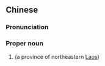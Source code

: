 {{also|川圹省}}
==Chinese==
{{zh-forms|s=川圹省|type=21}}
{{wikipedia|lang=zh}}

===Pronunciation===
{{zh-pron
|m=Chuānkuàngshěng
|c=cyun1 kwong3 saang2
|cat=pn
}}

===Proper noun===
{{zh-proper noun}}

# {{w|Xiangkhouang Province}} (a province of northeastern [[Laos]])
